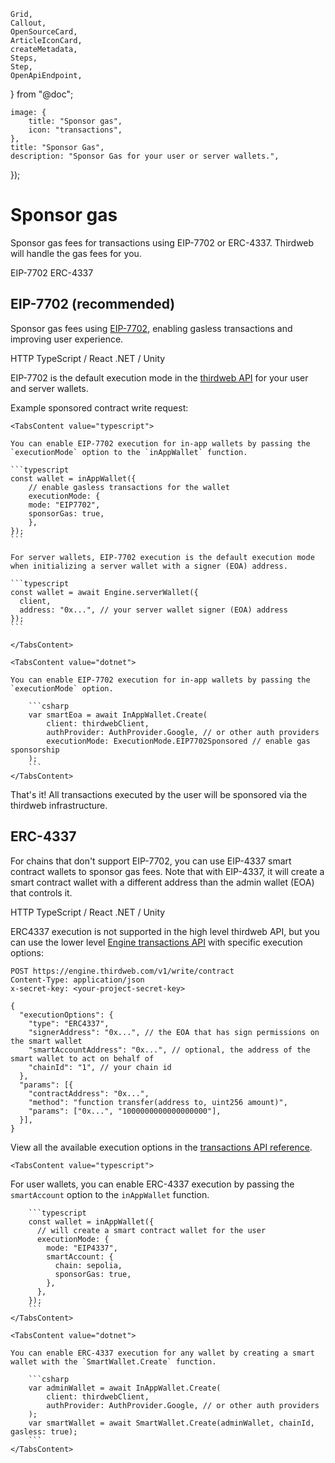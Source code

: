 	Grid,
	Callout,
	OpenSourceCard,
	ArticleIconCard,
	createMetadata,
	Steps,
	Step,
	OpenApiEndpoint,
} from "@doc";

	image: {
		title: "Sponsor gas",
		icon: "transactions",
	},
	title: "Sponsor Gas",
	description: "Sponsor Gas for your user or server wallets.",
});

# Sponsor gas

Sponsor gas fees for transactions using EIP-7702 or ERC-4337. Thirdweb will handle the gas fees for you.

<Tabs defaultValue="eip7702">
	<TabsList>
		<TabsTrigger value="eip7702">EIP-7702</TabsTrigger>
		<TabsTrigger value="eip4337">ERC-4337</TabsTrigger>
	</TabsList>

<TabsContent value="eip7702">

## EIP-7702 (recommended)

Sponsor gas fees using [EIP-7702](https://eips.ethereum.org/EIPS/eip-7702), enabling gasless transactions and improving user experience.

<Tabs defaultValue="http">
	<TabsList>
    <TabsTrigger value="http" className="flex items-center gap-2 [&>p]:mb-0">
      <EngineIcon className="w-4 h-4 mr-2" />
      HTTP
    </TabsTrigger>
		<TabsTrigger value="typescript" className="flex items-center gap-2 [&>p]:mb-0">
			<TypeScriptIcon className="size-4" />
			TypeScript / React
		</TabsTrigger>
		<TabsTrigger value="dotnet" className="flex items-center gap-2 [&>p]:mb-0">
			<DotNetIcon className="size-4" />
			.NET / Unity
		</TabsTrigger>
	</TabsList>

  <TabsContent value="http">

  EIP-7702 is the default execution mode in the [thirdweb API](/reference) for your user and server wallets.

Example sponsored contract write request:

<OpenApiEndpoint path="/v1/contracts/write" method="POST" />

  </TabsContent>

    <TabsContent value="typescript">

    You can enable EIP-7702 execution for in-app wallets by passing the `executionMode` option to the `inAppWallet` function.

    ```typescript
    const wallet = inAppWallet({
        // enable gasless transactions for the wallet
        executionMode: {
        mode: "EIP7702",
        sponsorGas: true,
        },
    });
    ```

    For server wallets, EIP-7702 execution is the default execution mode when initializing a server wallet with a signer (EOA) address.

    ```typescript
    const wallet = await Engine.serverWallet({
      client,
      address: "0x...", // your server wallet signer (EOA) address
    });
    ```

    </TabsContent>

    <TabsContent value="dotnet">

    You can enable EIP-7702 execution for in-app wallets by passing the `executionMode` option.

    	```csharp
    	var smartEoa = await InAppWallet.Create(
    	    client: thirdwebClient,
    	    authProvider: AuthProvider.Google, // or other auth providers
    	    executionMode: ExecutionMode.EIP7702Sponsored // enable gas sponsorship
    	);
    	```
    </TabsContent>

</Tabs>

<div className='h-6' />

That's it! All transactions executed by the user will be sponsored via the thirdweb infrastructure.

</TabsContent>

<TabsContent value="eip4337">

## ERC-4337

For chains that don't support EIP-7702, you can use EIP-4337 smart contract wallets to sponsor gas fees. Note that with EIP-4337, it will create a smart contract wallet with a different address than the admin wallet (EOA) that controls it.

<Tabs defaultValue="http">
  <TabsList>
    <TabsTrigger value="http" className="flex items-center gap-2 [&>p]:mb-0">
      <EngineIcon className="w-4 h-4 mr-2" />
      HTTP
    </TabsTrigger>
    <TabsTrigger value="typescript" className="flex items-center gap-2 [&>p]:mb-0">
        <TypeScriptIcon className="size-4" />
        TypeScript / React
    </TabsTrigger>
    <TabsTrigger value="dotnet" className="flex items-center gap-2 [&>p]:mb-0">
        <DotNetIcon className="size-4" />
        .NET / Unity
    </TabsTrigger>
  </TabsList>

  <TabsContent value="http">

ERC4337 execution is not supported in the high level thirdweb API, but you can use the lower level [Engine transactions API](https://engine.thirdweb.com/reference#tag/write/post/v1/write/contract) with specific execution options:

```http
POST https://engine.thirdweb.com/v1/write/contract
Content-Type: application/json
x-secret-key: <your-project-secret-key>

{
  "executionOptions": {
    "type": "ERC4337",
    "signerAddress": "0x...", // the EOA that has sign permissions on the smart wallet
    "smartAccountAddress": "0x...", // optional, the address of the smart wallet to act on behalf of
    "chainId": "1", // your chain id
  },
  "params": [{
    "contractAddress": "0x...",
    "method": "function transfer(address to, uint256 amount)",
    "params": ["0x...", "1000000000000000000"],
  }],
}
```

View all the available execution options in the [transactions API reference](https://engine.thirdweb.com/reference#tag/write/post/v1/write/contract).

  </TabsContent>

    <TabsContent value="typescript">
  For user wallets, you can enable ERC-4337 execution by passing the `smartAccount` option to the `inAppWallet` function.

    	```typescript
    	const wallet = inAppWallet({
    	  // will create a smart contract wallet for the user
    	  executionMode: {
    	    mode: "EIP4337",
    	    smartAccount: {
    	      chain: sepolia,
    	      sponsorGas: true,
    	    },
    	  },
    	});
    	```
    </TabsContent>

    <TabsContent value="dotnet">

    You can enable ERC-4337 execution for any wallet by creating a smart wallet with the `SmartWallet.Create` function.

    	```csharp
    	var adminWallet = await InAppWallet.Create(
    	    client: thirdwebClient,
    	    authProvider: AuthProvider.Google, // or other auth providers
    	);
    	var smartWallet = await SmartWallet.Create(adminWallet, chainId, gasless: true);
    	```
    </TabsContent>

</Tabs>

</TabsContent>
</Tabs>
